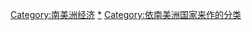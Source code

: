 {{Categories by country|nocat}}

[[Category:南美洲经济|Category:南美洲经济]]
[[Category:各國經濟|*]]
[[Category:依南美洲国家来作的分类|Category:依南美洲国家来作的分类]]